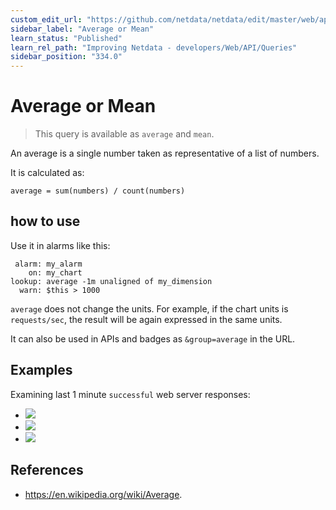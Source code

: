 ```yaml
---
custom_edit_url: "https://github.com/netdata/netdata/edit/master/web/api/queries/average/README.md"
sidebar_label: "Average or Mean"
learn_status: "Published"
learn_rel_path: "Improving Netdata - developers/Web/API/Queries"
sidebar_position: "334.0"
---
```



# Average or Mean

> This query is available as `average` and `mean`.

An average is a single number taken as representative of a list of numbers.

It is calculated as:

```
average = sum(numbers) / count(numbers)
```

## how to use

Use it in alarms like this:

```
 alarm: my_alarm
    on: my_chart
lookup: average -1m unaligned of my_dimension
  warn: $this > 1000
```

`average` does not change the units. For example, if the chart units is `requests/sec`, the result
will be again expressed in the same units. 

It can also be used in APIs and badges as `&group=average` in the URL.

## Examples

Examining last 1 minute `successful` web server responses:

-   ![](https://registry.my-netdata.io/api/v1/badge.svg?chart=web_log_nginx.response_statuses&options=unaligned&dimensions=success&group=min&after=-60&label=min)
-   ![](https://registry.my-netdata.io/api/v1/badge.svg?chart=web_log_nginx.response_statuses&options=unaligned&dimensions=success&group=average&after=-60&label=average&value_color=orange)
-   ![](https://registry.my-netdata.io/api/v1/badge.svg?chart=web_log_nginx.response_statuses&options=unaligned&dimensions=success&group=max&after=-60&label=max)

## References

-   <https://en.wikipedia.org/wiki/Average>.


